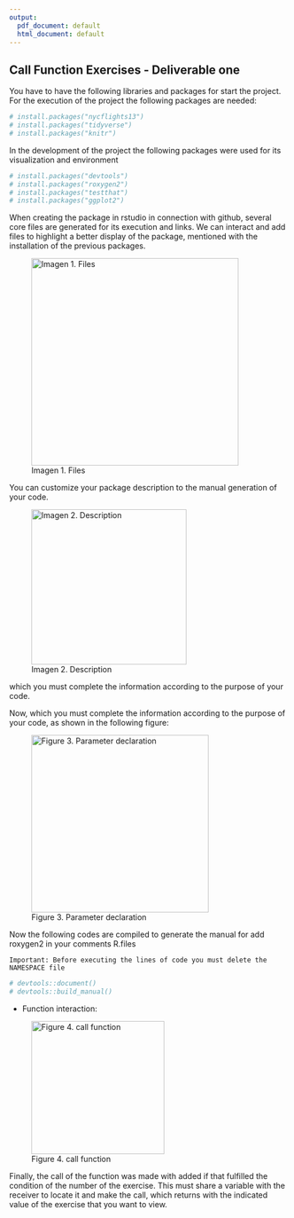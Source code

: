 ```yaml
---
output:
  pdf_document: default
  html_document: default
---
```


## Call Function Exercises - Deliverable one

You have to have the following libraries and packages for start the project. For the execution of the project the following packages are needed:

```r
# install.packages("nycflights13")
# install.packages("tidyverse")
# install.packages("knitr")
```

In the development of the project the following packages were used for its visualization and environment

```r
# install.packages("devtools")
# install.packages("roxygen2")
# install.packages("testthat")
# install.packages("ggplot2")
```

When creating the package in rstudio in connection with github, several core files are generated for its execution and links. We can interact and add files to highlight a better display of the package, mentioned with the installation of the previous packages.

![Imagen 1. Files](images/Screenshot%20from%202023-08-28%2020-25-12.png){width="374"}

You can customize your package description to the manual generation of your code.

![Imagen 2. Description](images/Screenshot%20from%202023-08-28%2020-43-43.png){width="280"}

which you must complete the information according to the purpose of your code.

Now, which you must complete the information according to the purpose of your code, as shown in the following figure:

![Figure 3. Parameter declaration](images/Screenshot%20from%202023-08-28%2020-50-52.png){width="320"}

Now the following codes are compiled to generate the manual for add roxygen2 in your comments R.files

```         
Important: Before executing the lines of code you must delete the NAMESPACE file
```

```r
# devtools::document()
# devtools::build_manual()
```

-   Function interaction:

![Figure 4. call function](images/Screenshot%20from%202023-08-28%2021-12-44.png){width="240"}

Finally, the call of the function was made with added if that fulfilled the condition of the number of the exercise. This must share a variable with the receiver to locate it and make the call, which returns with the indicated value of the exercise that you want to view.
